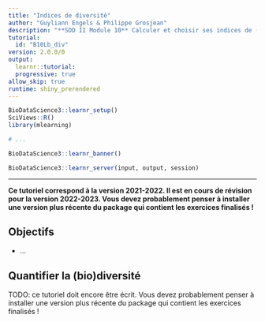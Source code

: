 ```yaml
---
title: "Indices de diversité"
author: "Guyliann Engels & Philippe Grosjean"
description: "**SDD II Module 10** Calculer et choisir ses indices de (bio)diversité."
tutorial:
  id: "B10Lb_div"
version: 2.0.0/0
output:
  learnr::tutorial:
  progressive: true
allow_skip: true
runtime: shiny_prerendered
---
```


```r
BioDataScience3::learnr_setup()
SciViews::R()
library(mlearning)

# ...
```

```r
BioDataScience3::learnr_banner()
```

```r
BioDataScience3::learnr_server(input, output, session)
```

------------------------------------------------------------------------

**Ce tutoriel correspond à la version 2021-2022. Il est en cours de révision pour la version 2022-2023. Vous devez probablement penser à installer une version plus récente du package qui contient les exercices finalisés !**

## Objectifs

-   ...

## Quantifier la (bio)diversité

TODO: ce tutoriel doit encore être écrit. Vous devez probablement penser à installer une version plus récente du package qui contient les exercices finalisés !
